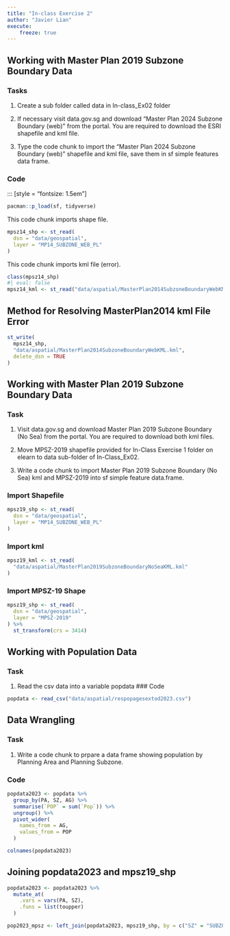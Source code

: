 ```yaml
---
title: "In-class Exercise 2"
author: "Javier Lian"
execute:
    freeze: true
---
```


## Working with Master Plan 2019 Subzone Boundary Data

::: panel-tabset
### Tasks

1.  Create a sub folder called data in In-class_Ex02 folder

2.  If necessary visit data.gov.sg and download "Master Plan 2024 Subzone Boundary (web)" from the portal. You are required to download the ESRI shapefile and kml file.

3.  Type the code chunk to import the "Master Plan 2024 Subzone Boundary (web)" shapefile and kml file, save them in sf simple features data frame.

### Code

::: \[style = "fontsize: 1.5em"\]

```r
pacman::p_load(sf, tidyverse)
```

This code chunk imports shape file.

```r
mpsz14_shp <- st_read(
  dsn = "data/geospatial",
  layer = "MP14_SUBZONE_WEB_PL"
)
```

This code chunk imports kml file (error).

```r
class(mpsz14_shp)
#| eval: false
mpsz14_kml <- st_read("data/aspatial/MasterPlan2014SubzoneBoundaryWebKML.kml")
```

## Method for Resolving MasterPlan2014 kml File Error

```r
st_write(
  mpsz14_shp,
  "data/aspatial/MasterPlan2014SubzoneBoundaryWebKML.kml",
  delete_dsn = TRUE
)
```
:::

## Working with Master Plan 2019 Subzone Boundary Data

::: panel-tabset
### Task

1.  Visit data.gov.sg and download Master Plan 2019 Subzone Boundary (No Sea) from the portal. You are required to download both kml files.

2.  Move MPSZ-2019 shapefile provided for In-Class Exercise 1 folder on elearn to data sub-folder of In-Class_Ex02.

3.  Write a code chunk to import Master Plan 2019 Subzone Boundary (No Sea) kml and MPSZ-2019 into sf simple feature data.frame.

### Import Shapefile

```r
mpsz19_shp <- st_read(
  dsn = "data/geospatial",
  layer = "MP14_SUBZONE_WEB_PL"
)
```

### Import kml

```r
mpsz19_kml <- st_read(
  "data/aspatial/MasterPlan2019SubzoneBoundaryNoSeaKML.kml"
)
```
:::

::: panel-tabset
### Import MPSZ-19 Shape

```r
mpsz19_shp <- st_read(
  dsn = "data/geospatial",
  layer = "MPSZ-2019"
) %>%
  st_transform(crs = 3414)
```
:::

## Working with Population Data

::: panel-tabset
### Task

1.  Read the csv data into a variable popdata \### Code

```r
popdata <- read_csv("data/aspatial/respopagesextod2023.csv")
```
:::

## Data Wrangling

::: panel-tabset
### Task

1.  Write a code chunk to prpare a data frame showing population by Planning Area and Planning Subzone.

### Code

```r
popdata2023 <- popdata %>%
  group_by(PA, SZ, AG) %>%
  summarise(`POP` = sum(`Pop`)) %>%
  ungroup() %>%
  pivot_wider(
    names_from = AG,
    values_from = POP
  )

colnames(popdata2023)
```
:::

## Joining popdata2023 and mpsz19_shp

```r
popdata2023 <- popdata2023 %>%
  mutate_at(
    .vars = vars(PA, SZ), 
    .funs = list(toupper) 
  )
```

```r
pop2023_mpsz <- left_join(popdata2023, mpsz19_shp, by = c("SZ" = "SUBZONE_N"))
```
